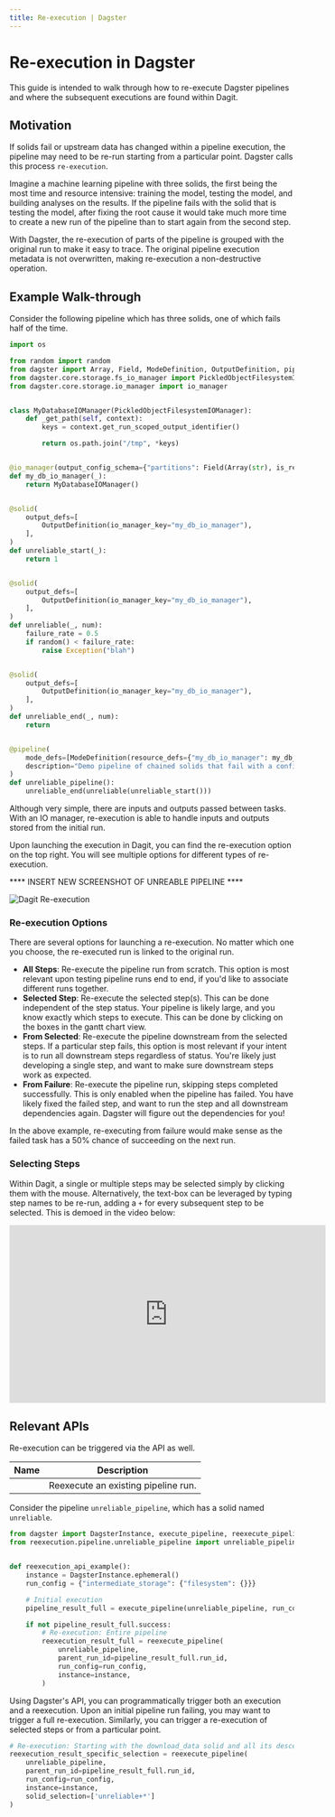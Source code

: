 ```yaml
---
title: Re-execution | Dagster
---
```


# Re-execution in Dagster

This guide is intended to walk through how to re-execute Dagster pipelines and where the subsequent executions are found within Dagit.

## Motivation

If solids fail or upstream data has changed within a pipeline execution, the pipeline may need to be re-run starting from a particular point. Dagster calls this process `re-execution`.

Imagine a machine learning pipeline with three solids, the first being the most time and resource intensive: training the model, testing the model, and building analyses on the results. If the pipeline fails with the solid that is testing the model, after fixing the root cause it would take much more time to create a new run of the pipeline than to start again from the second step.

With Dagster, the re-execution of parts of the pipeline is grouped with the original run to make it easy to trace. The original pipeline execution metadata is not overwritten, making re-execution a non-destructive operation.

## Example Walk-through

Consider the following pipeline which has three solids, one of which fails half of the time.

```python file=../../reexecution/pipeline/unreliable_pipeline.py
import os

from random import random
from dagster import Array, Field, ModeDefinition, OutputDefinition, pipeline, solid
from dagster.core.storage.fs_io_manager import PickledObjectFilesystemIOManager
from dagster.core.storage.io_manager import io_manager


class MyDatabaseIOManager(PickledObjectFilesystemIOManager):
    def _get_path(self, context):
        keys = context.get_run_scoped_output_identifier()

        return os.path.join("/tmp", *keys)


@io_manager(output_config_schema={"partitions": Field(Array(str), is_required=False)})
def my_db_io_manager(_):
    return MyDatabaseIOManager()


@solid(
    output_defs=[
        OutputDefinition(io_manager_key="my_db_io_manager"),
    ],
)
def unreliable_start(_):
    return 1


@solid(
    output_defs=[
        OutputDefinition(io_manager_key="my_db_io_manager"),
    ],
)
def unreliable(_, num):
    failure_rate = 0.5
    if random() < failure_rate:
        raise Exception("blah")


@solid(
    output_defs=[
        OutputDefinition(io_manager_key="my_db_io_manager"),
    ],
)
def unreliable_end(_, num):
    return


@pipeline(
    mode_defs=[ModeDefinition(resource_defs={"my_db_io_manager": my_db_io_manager})],
    description="Demo pipeline of chained solids that fail with a configurable probability."
)
def unreliable_pipeline():
    unreliable_end(unreliable(unreliable_start()))
```

Although very simple, there are inputs and outputs passed between tasks. With an IO manager, re-execution is able to handle inputs and outputs stored from the initial run.

Upon launching the execution in Dagit, you can find the re-execution option on the top right. You will see multiple options for different types of re-execution.

**** INSERT NEW SCREENSHOT OF UNREABLE PIPELINE ****

<Image
alt="Dagit Re-execution"
src="/images/concepts/dagit/re-execution.png"
width={3808}
height={2414}
/>

### Re-execution Options

There are several options for launching a re-execution. No matter which one you choose, the re-executed run is linked to the original run.

- **All Steps**: Re-execute the pipeline run from scratch. This option is most relevant upon testing pipeline runs end to end, if you'd like to associate different runs together.
- **Selected Step**: Re-execute the selected step(s). This can be done independent of the step status. Your pipeline is likely large, and you know exactly which steps to execute. This can be done by clicking on the boxes in the gantt chart view.
- **From Selected**: Re-execute the pipeline downstream from the selected steps. If a particular step fails, this option is most relevant if your intent is to run all downstream steps regardless of status. You're likely just developing a single step, and want to make sure downstream steps work as expected.
- **From Failure**: Re-execute the pipeline run, skipping steps completed successfully. This is only enabled when the pipeline has failed. You have likely fixed the failed step, and want to run the step and all downstream dependencies again. Dagster will figure out the dependencies for you!

In the above example, re-executing from failure would make sense as the failed task has a 50% chance of succeeding on the next run.

### Selecting Steps

Within Dagit, a single or multiple steps may be selected simply by clicking them with the mouse. Alternatively, the text-box can be leveraged by typing step names to be re-run, adding a `+` for every subsequent step to be selected. This is demoed in the video below:

<iframe
  width="560"
  height="315"
  src="https://www.youtube.com/embed/LWc8MxSN22c"
  frameBorder="0"
  allow="accelerometer; autoplay; encrypted-media; gyroscope; picture-in-picture"
  allowfullscreen
></iframe>

## Relevant APIs

Re-execution can be triggered via the API as well.

| Name                                                                                       | Description                         |
| ------------------------------------------------------------------------------------------ | ----------------------------------- |
| <PyObject module="dagster" object="reexecute_pipeline" displayText="reexecute_pipeline" /> | Reexecute an existing pipeline run. |

Consider the pipeline `unreliable_pipeline`, which has a solid named `unreliable`.

```python file=../../reexecution/reexecution_api.py
from dagster import DagsterInstance, execute_pipeline, reexecute_pipeline
from reexecution.pipeline.unreliable_pipeline import unreliable_pipeline


def reexecution_api_example():
    instance = DagsterInstance.ephemeral()
    run_config = {"intermediate_storage": {"filesystem": {}}}

    # Initial execution
    pipeline_result_full = execute_pipeline(unreliable_pipeline, run_config=run_config, instance=instance)

    if not pipeline_result_full.success:
        # Re-execution: Entire pipeline
        reexecution_result_full = reexecute_pipeline(
            unreliable_pipeline,
            parent_run_id=pipeline_result_full.run_id,
            run_config=run_config,
            instance=instance,
        )
```

Using Dagster's API, you can programmatically trigger both an execution and a reexecution. Upon an initial pipeline run failing, you may want to trigger a full re-execution. Similarly, you can trigger a re-execution of selected steps or from a particular point.

```python file=../../reexecution/reexecution_api_steps.py
# Re-execution: Starting with the download_data solid and all its descendents
reexecution_result_specific_selection = reexecute_pipeline(
    unreliable_pipeline,
    parent_run_id=pipeline_result_full.run_id,
    run_config=run_config,
    instance=instance,
    solid_selection=['unreliable+*']
)
```
